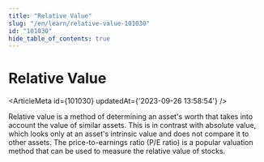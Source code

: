 ```yaml
---
title: "Relative Value"
slug: "/en/learn/relative-value-101030"
id: "101030"
hide_table_of_contents: true
---
```



# Relative Value

<ArticleMeta id={101030} updatedAt={'2023-09-26 13:58:54'} />
<div className='border-solid border-b border-t-0 my-4 border-[var(--ifm-color-gray-300)]' />

Relative value is a method of determining an asset's worth that takes into account the value of similar assets. This is in contrast with absolute value, which looks only at an asset's intrinsic value and does not compare it to other assets. The price-to-earnings ratio (P/E ratio) is a popular valuation method that can be used to measure the relative value of stocks.
